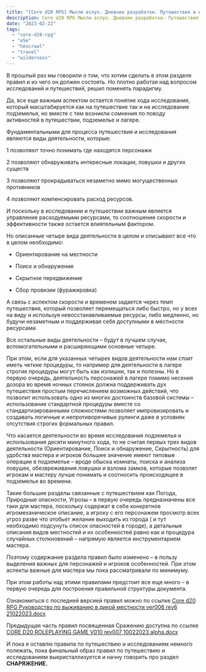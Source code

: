 ```yaml
---
title: "[Core d20 RPG] Мысли вслух. Дневник разработки. Путешествия и исследования, часть 2"
description: Core d20 RPG Мысли вслух. Дневник разработки. Путешествия и исследования, часть 2
date: "2023-02-22"
tags: 
  - "core-d20-rpg"
  - "e5e"
  - "hexcrawl"
  - "travel"
  - "wilderness"
---
```



В прошлый раз мы говорили о том, что хотим сделать в этом разделе правил и из чего он должен состоять. Но плотно работая над вопросом исследований и путешествий, решил поменять парадигму.

Да, все еще важным аспектом остается понятие хода исследования, который масштабируется как на путешествие так и на исследование подземелья, но вместе с тем возникли сомнения по поводу активностей в путешествии, подземелье и лагере.

Фундаментальными для процесса путешествия и исследования являются виды деятельности, которые:

1 позволяют точно понимать где находятся персонажи

2 позволяют обнаруживать интересные локации, ловушки и других существ

3 позволяют прокрадываться незаметно мимо могущественных противников

4 позволяют компенсировать расход ресурсов.

И поскольку в исследовании и путешествии важным является управление расходуемыми ресурсами, то соотношение скорости и эффективности также остается влиятельным фактором.

Но описанные четыре вида деятельности в целом и описывают все что в целом необходимо:

- Ориентирование на местности
    
- Поиск и обнаружение
    
- Скрытное передвижение
    
- Сбор провизии (фуражировка)
    

А связь с аспектом скорости и временем задается через темп путешествия, который позволяет перемещаться либо быстро, но у всех на виду и используя невосстанавливаемые ресурсы, либо медленно, но будучи незаметным и поддерживая себя доступными в местности ресурсами.

Все остальные виды деятельности – будут в лучшем случае, вспомогательными и расширяющими основные четыре.

При этом, если для указанных четырех видов деятельности нам стоит иметь четкие процедуры, то например для деятельности в лагере строгие процедуры могут быть как излишни, так и полезны. Но в первую очередь, деятельность персонажей в лагере помимо несения дозора во время ночных стоянок должна поддерживать дух путешествия простым перечислением возможных действий, что позволит использовать одно из многих достоинств базовой системы – использование стандартной процедуры вместе со стандартизированными сложностями позволяет импровизировать и создавать логичные и непротиворечивые рулинги даже в условиях отсутствия строгих формальных правил.

Что касается деятельности во время исследования подземелья и использования десяти минутного хода, то не считая первых трех видов деятельности (Ориентирование, Поиск и обнаружение, Скрытность) для удобства мастера и игроков большее значение имеют типовые операции в подземелье – вроде обыска комнаты, поиска и анализа ловушек, обезвреживания ловушки и взлома замков, которые позволят игрокам и мастеру лучше понимать и соотносить происходящее в подземелье во времени.

Такие большие разделы связанные с путешествием как Погода, Природные опасности, Угрозы – в первую очередь предназначены все таки для мастера, поскольку содержат в себе конкретное игромеханическое описание, а игроку с его персонажем просмотр всех угроз разве что отобьет желание выходить из города ( и тут необходимо подсунуть список опасностей в городе), а детальные описания видов местностей и их особенностей равно как и процедура случайных столкновений – напрямую является инструментарием мастера.

Поэтому содержание раздела правил было изменено – в пользу выделения важных для персонажей и игроков особенностей. При этом аспекты важные для мастера мы пока рассматривали по минимуму.

При этом работы над этими правилами предстоит все еще много – в первую очередь для построения правильной структуры документа.

Ознакомиться с последней версией правил можно по ссылке [Core d20 RPG Руководство по выживанию в дикой местности ver006 rev6 21022023.docx](https://1drv.ms/w/s!Atcrhwwo1lBA2PMbRLcY3er5Arpopw?e=eiEfWD)

Предыдущая часть правил посвященная Сражению доступна по ссылке [CORE D20 ROLEPLAYING GAME V010 rev007 10022023 alpha.docx](https://1drv.ms/w/s!Atcrhwwo1lBA2PEBCh8cAFe8b9SVFQ?e=lXjjlt)

И пока я оставлю правила по путешествию и исследованиям немного полежать, пока финальный образ правил по путешествию и исследованиям выкристаллизуется и начну говорить про раздел **СНАРЯЖЕНИЕ.**
